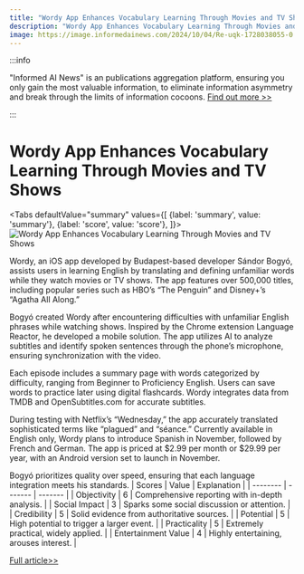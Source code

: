 ```yaml
---
title: "Wordy App Enhances Vocabulary Learning Through Movies and TV Shows"
description: "Wordy App Enhances Vocabulary Learning Through Movies and TV Shows"
image: https://image.informedainews.com/2024/10/04/Re-uqk-1728038055-0.jpg
---
```



:::info

"Informed AI News" is an publications aggregation platform, ensuring you only gain the most valuable information, to eliminate information asymmetry and break through the limits of information cocoons.  [Find out more >>](/)

:::

# Wordy App Enhances Vocabulary Learning Through Movies and TV Shows


<Tabs
	defaultValue="summary"
	values={[
	{label: 'summary', value: 'summary'},
	{label: 'score', value: 'score'},
]}>
<TabItem value="summary">
<img
  src="https://image.informedainews.com/2024/10/04/Re-uqk-1728038055-0.jpg"
  alt="Wordy App Enhances Vocabulary Learning Through Movies and TV Shows"
/>



Wordy, an iOS app developed by Budapest-based developer Sándor Bogyó, assists users in learning English by translating and defining unfamiliar words while they watch movies or TV shows. The app features over 500,000 titles, including popular series such as HBO’s “The Penguin” and Disney+’s “Agatha All Along.”

Bogyó created Wordy after encountering difficulties with unfamiliar English phrases while watching shows. Inspired by the Chrome extension Language Reactor, he developed a mobile solution. The app utilizes AI to analyze subtitles and identify spoken sentences through the phone’s microphone, ensuring synchronization with the video.

Each episode includes a summary page with words categorized by difficulty, ranging from Beginner to Proficiency English. Users can save words to practice later using digital flashcards. Wordy integrates data from TMDB and OpenSubtitles.com for accurate subtitles.

During testing with Netflix’s “Wednesday,” the app accurately translated sophisticated terms like “plagued” and “séance.” Currently available in English only, Wordy plans to introduce Spanish in November, followed by French and German. The app is priced at $2.99 per month or $29.99 per year, with an Android version set to launch in November.

Bogyó prioritizes quality over speed, ensuring that each language integration meets his standards.
</TabItem>
<TabItem value="score">
	| Scores     | Value   | Explanation |
	| -------- | ------- | ------- |
	| Objectivity  | 6    | Comprehensive reporting with in-depth analysis.    |
	| Social Impact | 3     | Sparks some social discussion or attention.    |
	| Credibility    | 5    | Solid evidence from authoritative sources.    |
	| Potential    | 5    | High potential to trigger a larger event.    |
	| Practicality    | 5    | Extremely practical, widely applied.    |
	| Entertainment Value    | 4    | Highly entertaining, arouses interest.    |
</TabItem>
</Tabs>

[Full article>>](https://techcrunch.com/2024/09/27/wordy-new-app-helps-you-learn-vocab-while-watching-movies-tv-shows/)
